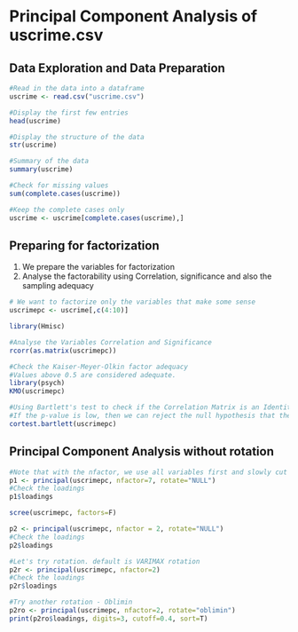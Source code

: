 Principal Component Analysis of uscrime.csv
========================================================

Data Exploration and Data Preparation
-----
```r
#Read in the data into a dataframe
uscrime <- read.csv("uscrime.csv")

#Display the first few entries
head(uscrime)

#Display the structure of the data
str(uscrime)

#Summary of the data
summary(uscrime)

#Check for missing values
sum(complete.cases(uscrime))

#Keep the complete cases only
uscrime <- uscrime[complete.cases(uscrime),]

```

Preparing for factorization
---------
1. We prepare the variables for factorization
2. Analyse the factorability using Correlation, significance and also the sampling adequacy

```r
# We want to factorize only the variables that make some sense
uscrimepc <- uscrime[,c(4:10)]

library(Hmisc)

#Analyse the Variables Correlation and Significance
rcorr(as.matrix(uscrimepc))

#Check the Kaiser-Meyer-Olkin factor adequacy
#Values above 0.5 are considered adequate.
library(psych)
KMO(uscrimepc)

#Using Bartlett's test to check if the Correlation Matrix is an Identity matrix.
#If the p-value is low, then we can reject the null hypothesis that the Correlation Matrix is an Identity matrix.
cortest.bartlett(uscrimepc)
```

Principal Component Analysis without rotation
-----------------
```r
#Note that with the nfactor, we use all variables first and slowly cut down the variables for use.
p1 <- principal(uscrimepc, nfactor=7, rotate="NULL")
#Check the loadings
p1$loadings

scree(uscrimepc, factors=F)

p2 <- principal(uscrimepc, nfactor = 2, rotate="NULL")
#Check the loadings
p2$loadings

#Let's try rotation. default is VARIMAX rotation
p2r <- principal(uscrimepc, nfactor=2)
#Check the loadings
p2r$loadings

#Try another rotation - Oblimin
p2ro <- principal(uscrimepc, nfactor=2, rotate="oblimin")
print(p2ro$loadings, digits=3, cutoff=0.4, sort=T)

```
